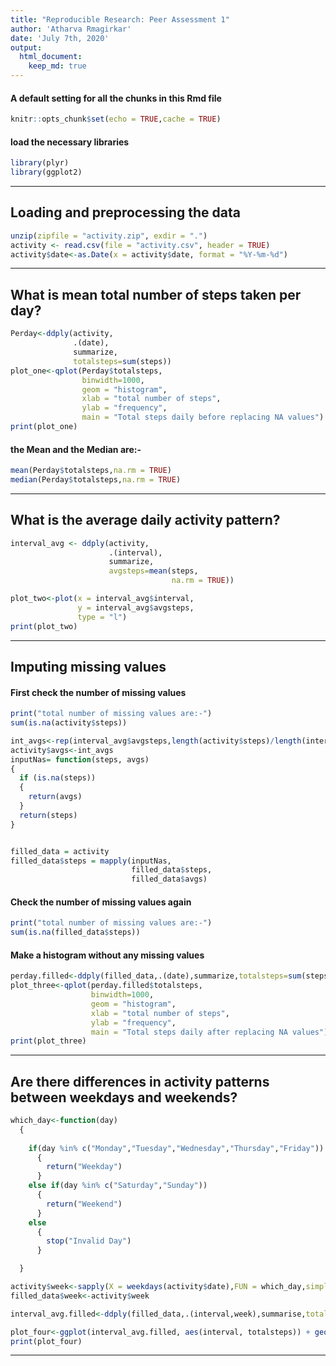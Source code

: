 ```yaml
---
title: "Reproducible Research: Peer Assessment 1"
author: 'Atharva Rmagirkar'
date: 'July 7th, 2020'
output: 
  html_document:
    keep_md: true
---
```


#### A default setting for all the chunks in this Rmd file

```r
knitr::opts_chunk$set(echo = TRUE,cache = TRUE)
```

#### load the necessary libraries

```r
library(plyr)
library(ggplot2)
```

-------------------

## Loading and preprocessing the data

```r
unzip(zipfile = "activity.zip", exdir = ".")
activity <- read.csv(file = "activity.csv", header = TRUE)
activity$date<-as.Date(x = activity$date, format = "%Y-%m-%d")
```

------------------------

## What is mean total number of steps taken per day?

```r
Perday<-ddply(activity,
              .(date),
              summarize,
              totalsteps=sum(steps))
plot_one<-qplot(Perday$totalsteps,
                binwidth=1000,
                geom = "histogram",
                xlab = "total number of steps",
                ylab = "frequency",
                main = "Total steps daily before replacing NA values")
print(plot_one)
```

#### the Mean and the Median are:-

```r
mean(Perday$totalsteps,na.rm = TRUE)
median(Perday$totalsteps,na.rm = TRUE)
```

--------------------

## What is the average daily activity pattern?

```r
interval_avg <- ddply(activity,
                      .(interval),
                      summarize,
                      avgsteps=mean(steps,
                                    na.rm = TRUE))

plot_two<-plot(x = interval_avg$interval,
               y = interval_avg$avgsteps,
               type = "l")
print(plot_two)
```

--------------------

## Imputing missing values

#### First check the number of missing values

```r
print("total number of missing values are:-")
sum(is.na(activity$steps))
```

```r

int_avgs<-rep(interval_avg$avgsteps,length(activity$steps)/length(interval_avg$interval))
activity$avgs<-int_avgs
inputNas= function(steps, avgs) 
{
  if (is.na(steps)) 
  { 
    return(avgs)
  }
  return(steps)
}


filled_data = activity
filled_data$steps = mapply(inputNas,
                           filled_data$steps,
                           filled_data$avgs)

```

#### Check the number of missing values again

```r

print("total number of missing values are:-")
sum(is.na(filled_data$steps))

```

#### Make a histogram without any missing values 

```r
perday.filled<-ddply(filled_data,.(date),summarize,totalsteps=sum(steps))
plot_three<-qplot(perday.filled$totalsteps,
                  binwidth=1000,
                  geom = "histogram",
                  xlab = "total number of steps",
                  ylab = "frequency",
                  main = "Total steps daily after replacing NA values")
print(plot_three)

```

-------------------

## Are there differences in activity patterns between weekdays and weekends?

```r

which_day<-function(day)
  {
  
    if(day %in% c("Monday","Tuesday","Wednesday","Thursday","Friday"))
      {
        return("Weekday")
      }
    else if(day %in% c("Saturday","Sunday"))
      {
        return("Weekend")
      }
    else
      {
        stop("Invalid Day")
      }

  }

activity$week<-sapply(X = weekdays(activity$date),FUN = which_day,simplify = TRUE)
filled_data$week<-activity$week

interval_avg.filled<-ddply(filled_data,.(interval,week),summarise,totalsteps=mean(steps))

plot_four<-ggplot(interval_avg.filled, aes(interval, totalsteps)) + geom_line() + facet_grid(week ~ .) + xlab("5 minute interval") + ylab("total steps")  
print(plot_four)

```

------------
